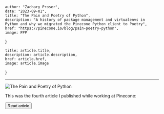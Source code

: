 
    author: "Zachary Proser", 
    date: "2023-09-01",
    title: "The Pain and Poetry of Python", 
    description: "A history of package management and virtualenvs in Python and why we migrated the Pinecone Python client to Poetry",
    href: "https://pinecone.io/blog/pain-poetry-python",
    image: PPP
}

    title: article.title,
    description: article.description,
    href: article.href,
    image: article.image
}


--- 

<Image src={meta.image} alt="The Pain and Poetry of Python"/>

This was the fourth article I published while working at Pinecone: 

<Button href={meta.href}>Read article</Button>


